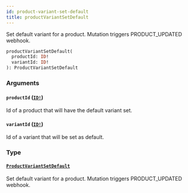 ```yaml
---
id: product-variant-set-default
title: productVariantSetDefault
---
```


Set default variant for a product. Mutation triggers PRODUCT_UPDATED webhook.

```graphql
productVariantSetDefault(
  productId: ID!
  variantId: ID!
): ProductVariantSetDefault

```

### Arguments

#### `productId` ([`ID!`](/developer/api-reference/scalars/id))

Id of a product that will have the default variant set.

#### `variantId` ([`ID!`](/developer/api-reference/scalars/id))

Id of a variant that will be set as default.

### Type

#### [`ProductVariantSetDefault`](/developer/api-reference/objects/product-variant-set-default)

Set default variant for a product. Mutation triggers PRODUCT_UPDATED webhook.
